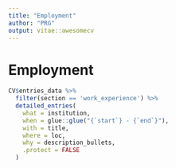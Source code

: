 ```yaml
---
title: "Employment"
author: "PRG"
output: vitae::awesomecv
---
```


<!-- # Relevant employment -->
# Employment
```r
CV$entries_data %>% 
  filter(section == 'work_experience') %>% 
  detailed_entries(
    what = institution,
    when = glue::glue("{`start`} - {`end`}"),
    with = title,
    where = loc,
    why = description_bullets,
    .protect = FALSE
  )
```


